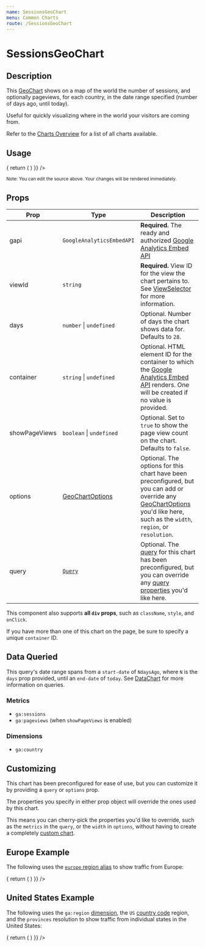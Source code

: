 ```yaml
---
name: SessionsGeoChart
menu: Common Charts
route: /SessionsGeoChart
---
```



<GoogleAnalytics trackingId={TRACKING_ID} />

<h1>SessionsGeoChart</h1>

## Description

This [GeoChart](/GeoChart) shows on a map of the world the number of sessions, and optionally pageviews, for each country, in the date range specified (number of days ago, until today).

Useful for quickly visualizing where in the world your visitors are coming from.

Refer to the [Charts Overview](/charts) for a list of all charts available.

## Usage

<Playground>
  <AnalyticsDashboard
    authOptions={{ clientId }}
    renderCharts={(gapi, viewId) => {
      return (
        <SessionsGeoChart
          gapi={gapi}
          viewId={viewId}
          days={28}
          showPageViews
        />
      )
    }}
  />
</Playground>

<small>Note: You can edit the source above. Your changes will be rendered immediately.</small>

## Props

| Prop | Type | Description |
|------|------|-------------|
| gapi | `GoogleAnalyticsEmbedAPI` | **Required.** The ready and authorized [Google Analytics Embed API](https://devboldly.github.io/react-use-analytics-api/) |
| viewId | `string` | **Required.** View ID for the view the chart pertains to. See [ViewSelector](/ViewSelector) for more information. |
| days | `number` &#124; `undefined` | Optional. Number of days the chart shows data for. Defaults to `28`. |
| container | `string` &#124; `undefined` | Optional. HTML element ID for the container to which the [Google Analytics Embed API](https://devboldly.github.io/react-use-analytics-api/) renders. One will be created if no value is provided. |
| showPageViews | `boolean` &#124; `undefined` | Optional. Set to `true` to show the page view count on the chart. Defaults to `false`. |
| options | [GeoChartOptions](/GeoChart#chart-options) | Optional. The options for this chart have been preconfigured, but you can add or override any [GeoChartOptions](/GeoChart#chart-options) you'd like here, such as the `width`, `region`, or `resolution`. |
| query | [`Query`](/DataChart#query-prop) | Optional. The [query](/DataChart#query-prop) for this chart has been preconfigured, but you can override any [query properties](/DataChart#query-prop) you'd like here. |

This component also supports **all `div` props**, such as `className`, `style`, and `onClick`.

If you have more than one of this chart on the page, be sure to specify a unique `container` ID.

## Data Queried

This query's date range spans from a `start-date` of `NdaysAgo`, where `N` is the `days` prop provided, until an `end-date` of `today`. See [DataChart](/DataChart) for more information on queries.

### Metrics

- `ga:sessions`
- `ga:pageviews` (when `showPageViews` is enabled)

### Dimensions

- `ga:country`

## Customizing

This chart has been preconfigured for ease of use, but you can customize it by providing a `query` or `options` prop.

The properties you specify in either prop object will override the ones used by this chart.

This means you can cherry-pick the properties you'd like to override, such as the `metrics` in the `query`, or the `width` in `options`, without having to create a completely [custom chart](/charts#custom-charts).

## Europe Example

The following uses the [`europe` region alias](/GeoChart#region-aliases) to show traffic from Europe:

<Playground>
  <AnalyticsDashboard
    authOptions={{ clientId }}
    dashId="europe"
    renderCharts={(gapi, viewId) => {
      return (
        <SessionsGeoChart
          gapi={gapi}
          viewId={viewId}
          container="europe-traffic-geo-chart"
          days={28}
          showPageViews
          options={{
            region: 'europe',
          }}
        />
      )
    }}
  />
</Playground>

## United States Example

The following uses the `ga:region` [dimension](/DataChart#query-prop), the `US` [country code](https://en.wikipedia.org/wiki/ISO_3166-1_alpha-2) region, and the `provinces` resolution to show traffic from individual states in the United States:

<Playground>
  <AnalyticsDashboard
    authOptions={{ clientId }}
    dashId="usa"
    renderCharts={(gapi, viewId) => {
      return (
        <SessionsGeoChart
          gapi={gapi}
          viewId={viewId}
          container="usa-traffic-geo-chart"
          days={28}
          showPageViews
          query={{
            dimensions: 'ga:region',
          }}
          options={{
            region: 'US',
            resolution: 'provinces',
          }}
        />
      )
    }}
  />
</Playground>

<CreatedBy author="DevBoldly" url="https://devboldly.com/" emoji="🍺" emojiLabel="Beer"/>